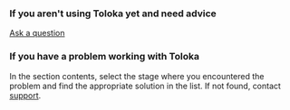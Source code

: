 ### If you aren't using Toloka yet and need advice

[Ask a question](/docs-new/guide/support)

### If you have a problem working with Toloka

In the section contents, select the stage where you encountered the problem and find the appropriate solution in the list. If not found, contact [support](/docs-new/guide/support).
